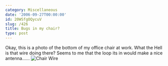 ```yaml
---
category: Miscellaneous
date: '2006-09-27T00:00:00'
id: 20WSfgOQycuV
slug: /426
title: Bugs in my chair?
type: post
---
```


Okay, this is a photo of the bottom of my office chair at work.
What the Hell is that wire doing there? Seems to me that the loop
its in would make a nice antenna......
![Chair Wire](http://www.alanwsmith.com/blog/wp-content/uploads/20060921-131744-01.jpg "Chair Wire")